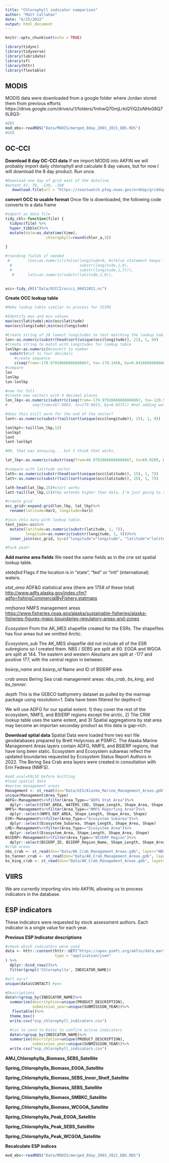 ```yaml
---
title: "Chlorophyll indicator comparison"
author: "Matt Callahan"
date: "6/15/2022"
output: html_document
---
```


```r
knitr::opts_chunk$set(echo = TRUE)
```

```r
library(tidync)
library(tidyverse)
library(lubridate)
library(sf)
library(httr)
library(flextable)
```




## MODIS
MODIS data were downloaded from a google folder where Jordan stored them from previous efforts https://drive.google.com/drive/u/1/folders/1mhwQ70mjLrkiQYiQ2oNHx08Q7IlL8Q3-

```r
#EBS
mod_ebs<-readRDS("Data/MODIS/merged_8day_2003_2021_EBS.RDS")
#GOA

```

## OC-CCI
**Download 8 day OC-CCI data**
If we import MODIS into AKFIN we will probably import daily chlorophyll and calculate 8 day values, but for now I will download the 8 day product. Run once.
```r
#Download one day of grid east of the dateline
#extent 47, 70, -130, -180
   download.file(url = "https://coastwatch.pfeg.noaa.gov/erddap/griddap/pmlEsaCCI50OceanColorDaily.nc?chlor_a%5B(2021-06-01T00:00:00Z)%5D%5B(69):(47)%5D%5B(-179.99):(-130)%5D&.draw=surface&.vars=longitude%7Clatitude%7Cchlor_a&.colorBar=%7C%7C%7C%7C%7C&.bgColor=0xffccccff", method = "libcurl", mode="wb",destfile = "Data/OCCCI/occci_06012021.nc")
```

**convert OCC to usable format**
Once file is downloaded, the following code converts to a data frame
```r
#import as data file
tidy_chl<-function(file) {
  tidync(file) %>% 
  hyper_tibble()%>% 
  mutate(date=as_datetime(time),
                  chlorophyll=round(chlor_a,3))
  
}

#rounding fields if needed
 #        lonc=as.numeric(ifelse(longitude<0, #ifelse statement keeps +- lons the same length
  #                              substr(longitude,1,8),
  #                              substr(longitude,1,7))), 
   #      latc=as.numeric(substr(latitude,1,6)), 
         

occ<-tidy_chl("Data/OCCCI/occci_06012021.nc")

```

**Create OCC lookup table**
```r
#Make lookup table similar to process for VIIRS

#Identify max and min values
max(occ$latitude);min(occ$latitude)
max(occ$longitude);min(occ$longitude)

#Create string of 20 lowest longitudes to test matching the lookup table
lon<-as.numeric(substr(head(sort(unique(occ$longitude)), 21), 1, 9))
#Create string to match with longitudes for lookup table
lonlkp<-as.numeric(#convert to number
  substr(#cut to four decimals
    #create sequence
    c(seq(from=-179.97916666666666667, to=-179.1458, by=0.0416666666666667)),1,9))
#compare
lon
lonlkp
lon-lonlkp

#now for full 
#create new vectors with 4 decimal places
lon_lkp<-as.numeric(substr(c(seq(from=-179.97916666666666667, to=-129.9791, by=0.0416666666666667)), 1, 9)) #east
#           seq(from=167.0063, to=179.9813, by=0.0375)) #not adding west of dateline for now

#does this still work for the end of the vector?
lont<-as.numeric(substr(tail(sort(unique(occ$longitude)), 15), 1, 9))

lonlkpt<-tail(lon_lkp,15)
lonlkpt
lont
lont-lonlkpt

#OK, that was annoying... but I think that works. 

lat_lkp<-as.numeric(substr(seq(from=46.97916666666666667, to=69.0209, by=0.0416666666666667), 1, 7))

#compare with latitude vector
lath<-as.numeric(substr(head(sort(unique(occ$latitude)), 15), 1, 7))
latt<-as.numeric(substr(tail(sort(unique(occ$latitude)), 15), 1, 7))

lath-head(lat_lkp,15)#start works
latt-tail(lat_lkp,15)#lkp extends higher than data, I'm just going to run it...

#create grid
occ_grid<-expand.grid(lon_lkp, lat_lkp)%>%
  rename(latitude=Var2, longitude=Var1)

#join chla data with lookup table.   
test_join<-occ%>%
  mutate(latitude=as.numeric(substr(latitude, 1, 7)),
         longitude=as.numeric(substr(longitude, 1, 9)))%>%
  inner_join(occ_grid, by=c("longitude"="longitude", "latitude"="latitude"))         

#Fuck yeah!
```

**Add marine area fields**
We need the same fields as in the crw sst spatial lookup table. 

*statefed* Flags if the location is in "state", "fed" or "intl" (international) waters.    

*stat_area* ADF&G statistical area (there are 1758 of these total) <http://www.adfg.alaska.gov/index.cfm?adfg=fishingCommercialByFishery.statmaps>    

*nmfsarea*  NMFS management areas <https://www.fisheries.noaa.gov/alaska/sustainable-fisheries/alaska-fisheries-figures-maps-boundaries-regulatory-areas-and-zones>   

    

*Ecosystem*  From the AK_MES shapefile created for the ESRs. The shapefiles has four areas but we omitted Arctic.    

*Ecosystem_sub*  The AK_MES shapefile did not include all of the ESR subregions so I created them. NBS / SEBS are split at 60. EGOA and WGOA are split at 144. The eastern and western Aleutians are split at -177 and positive 177, with the central region in between.  

*bsierp_name* and *bsierp_id*  Name and ID of BSIERP area.

*crab areas* Bering Sea crab management areas: *nbs_crab*, *bs_king*, and *bs_tanner*.

*depth*  This is the GEBCO bathymetry dataset as pulled by the marmap package using resolution=1. Data have been filtered for depths<0  

We will use ADFG for our spatial extent. 1) they cover the rest of the ecosystem, NMFS, and BSIERP regions except the arctic, 2) The CRW lookup table uses the same extent, and 3) Spatial aggregations by stat area may become an importan seconday product as this data is gap-rich. 

**Download sptial data**
Spatial Data were loaded from two esri file geodatabases prepared by Brett Holycross at PSMFC. The Alaska Marine Management Areas layers contain ADFG, NMFS, and BSIERP regions, that have long been static. Ecosystem and Ecosystem subareas reflect the updated boundaries requested by Ecosystem Status Report Authors in 2022. The Bering Sea Crab area layers were created in consultation with Erin Fedewa (NMFS).

```r
#add eval=FALSE before knitting
#load spatial data
#marine management areas
Management <- st_read(dsn="Data/GIS/Alaska_Marine_Management_Areas.gdb", layer="Alaska_Marine_Areas_dd")
unique(Management$Area_Type)
ADFG<-Management%>%filter(Area_Type=="ADFG Stat Area")%>%
  dplyr::select(STAT_AREA, WATERS_COD, Shape_Length, Shape_Area, Shape)
NMFS<-Management%>%filter(Area_Type=="NMFS Reporting Area")%>%
  dplyr::select(NMFS_REP_AREA, Shape_Length, Shape_Area, Shape)
ESR<-Management%>%filter(Area_Type=="Ecosystem Subarea")%>%
  dplyr::select(Ecosystem_Subarea, Shape_Length, Shape_Area, Shape)
LME<-Management%>%filter(Area_Type=="Ecosystem Area")%>%
  dplyr::select(Ecosystem_Area, Shape_Length, Shape_Area, Shape)
BSIERP<-Management%>%filter(Area_Type=="BSIERP Region")%>%
  dplyr::select(BSIERP_ID, BSIERP_Region_Name, Shape_Length, Shape_Area, Shape)
#crab areas
nbs_crab <- st_read(dsn="Data/AK_Crab_Management_Areas.gdb", layer="NBS_Crab_dd")
bs_tanner_crab <- st_read(dsn="Data/AK_Crab_Management_Areas.gdb", layer="BS_Tanner_Crab_dd")
bs_king_crab <- st_read(dsn="Data/AK_Crab_Management_Areas.gdb", layer="BS_King_Crab_dd")

```
## VIIRS
We are currently importing viirs into AKFIN, allowing us to process indicators in the database.

## ESP indicators
These indicators were requested by stock assessment authors. Each indicator is a single value for each year.

**Previous ESP Indicator descriptions**
```r
#check which indicators were used
data <- httr::content(httr::GET("https://apex.psmfc.org/akfin/data_marts/akmp/esp_indicators?"),
                      type = "application/json"
) %>%
  dplyr::bind_rows()%>%
  filter(grepl('Chlorophylla', INDICATOR_NAME))

#all ours?
unique(data$CONTACT) #yes

#Descriptions
data%>%group_by(INDICATOR_NAME)%>%
  summarise(descritption=unique(PRODUCT_DESCRIPTION),
            submission_year=unique(SUBMISSION_YEAR))%>%
   flextable()%>%
  theme_box()
  write.csv("esp_chlorophyll_indicators.csv")

  #csv to send to Kalei to confirm active indicators
  data%>%group_by(INDICATOR_NAME)%>%
  summarise(descritption=unique(PRODUCT_DESCRIPTION),
            submission_year=unique(SUBMISSION_YEAR))%>%
  write.csv("esp_chlorophyll_indicators.csv")
```
**AMJ_Chlorophylla_Biomass_SEBS_Satellite**

**Spring_Chlorophylla_Biomass_EGOA_Satellite**

**Spring_Chlorophylla_Biomass_SEBS_Inner_Shelf_Satellite**

**Spring_Chlorophylla_Biomass_SEBS_Satellite**

**Spring_Chlorophylla_Biomass_SMBKC_Satellite**

**Spring_Chlorophylla_Biomass_WCGOA_Satellite**

**Spring_Chlorophylla_Peak_EGOA_Satellite**

**Spring_Chlorophylla_Peak_SEBS_Satellite**

**Spring_Chlorophylla_Peak_WCGOA_Satellite**

**Recalculate ESP indices**
```r
mod_ebs<-readRDS("Data/MODIS/merged_8day_2003_2021_EBS.RDS")
```
